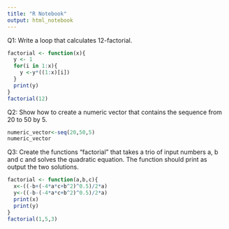 ```yaml
---
title: "R Notebook"
output: html_notebook
---
```




Q1: Write a loop that calculates 12-factorial.
```r
factorial <- function(x){
  y <- 1
  for(i in 1:x){
    y <-y*((1:x)[i])
  }
  print(y)
}
factorial(12)

```




Q2: Show how to create a numeric vector that contains the sequence from 20 to 50 by 5.
```r
numeric_vector<-seq(20,50,5)
numeric_vector
```

Q3: Create the functions "factorial" that takes a trio of input numbers a, b and c and solves the quadratic equation. The function should print as output the two solutions.

```r
factorial <- function(a,b,c){
  x<-((-b+(-4*a*c+b^2)^0.5)/2*a)
  y<-((-b-(-4*a*c+b^2)^0.5)/2*a)
  print(x)
  print(y)
}
factorial(1,5,3)
```

